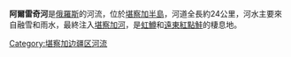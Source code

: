 '''阿爾雷奇河'''是[[俄羅斯|俄羅斯]]的河流，位於[[堪察加半島|堪察加半島]]，河道全長約24公里，河水主要來自融雪和雨水，最終注入[[堪察加河|堪察加河]]，是[[虹鱒|虹鱒]]和[[遠東紅點鮭|遠東紅點鮭]]的棲息地。

{{Russia-geo-stub}}

[[Category:堪察加边疆区河流|Category:堪察加边疆区河流]]